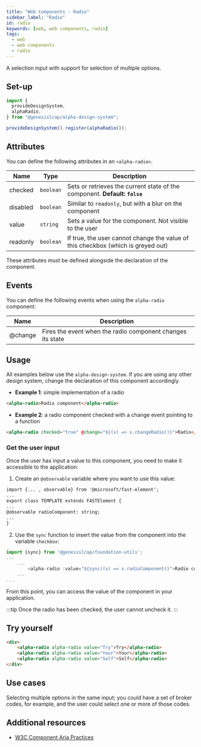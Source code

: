 ```yaml
---
title: "Web Components - Radio"
sidebar_label: "Radio"
id: radio
keywords: [web, web components, radio]
tags:
  - web
  - web components
  - radio
---
```


A selection input with support for selection of multiple options.

## Set-up

```ts
import {
  provideDesignSystem,
  alphaRadio,
} from "@genesislcap/alpha-design-system";

provideDesignSystem().register(alphaRadio());
```

## Attributes

You can define the following attributes in an `<alpha-radio>`.

| Name     | Type      | Description                                                                      |
|----------|-----------|----------------------------------------------------------------------------------|
| checked  | `boolean` | Sets or retrieves the current state of the component. **Default: `false`**       |
| disabled | `boolean` | Similar to `readonly`, but with a blur on the component                          |
| value    | `string`  | Sets a value for the component. Not visible to the user                          |
| readonly | `boolean` | If true, the user cannot change the value of this checkbox (which is greyed out) |

These attributes must be defined alongside the declaration of the component.

## Events

You can define the following events when using the `alpha-radio` component:

| Name    | Description                                 |
|---------|---------------------------------------------|
| @change | Fires the event when the radio component changes its state |

## Usage
All examples below use the `alpha-design-system`. If you are using any other design system, change the declaration
of this component accordingly.

- **Example 1**: simple implementation of a radio
```html title="Example 1"
<alpha-radio>Radio component</alpha-radio>
```
- **Example 2**: a radio component checked with a change event pointing to a function
```html title="Example 2"
<alpha-radio checked="true" @change="${(x) => x.changeRadio()}">Radio</alpha-radio>
```

### Get the user input
Once the user has input a value to this component, you need to make it accessible to the application:

1. Create an `@observable` variable where you want to use this value:

```html {1,5}
import {... , observable} from '@microsoft/fast-element';
...
export class TEMPLATE extends FASTElement {
...
@observable radioComponent: string;
...
}
```

2. Use the `sync` function to insert the value from the component into the variable `checkbox`:

```typescript tile="Example 4" {1,4}
import {sync} from '@genesislcap/foundation-utils';
...
    ...
        <alpha-radio :value="${sync((x) => x.radioComponent)}">Radio component</alpha-radio>
    ...
...    
```

From this point, you can access the value of the component in your application.

:::tip
Once the radio has been checked, the user cannot uncheck it.
:::

## Try yourself

```html live
<div>
    <alpha-radio alpha-radio value="Try">Try</alpha-radio>
    <alpha-radio alpha-radio value="Your">Your</alpha-radio>
    <alpha-radio alpha-radio value="Self">Self</alpha-radio>
</div>
```

## Use cases

Selecting multiple options in the same input; you could have a set of broker codes, for example, and the user could select one or more of those codes.

## Additional resources

- [W3C Component Aria Practices](https://www.w3.org/WAI/ARIA/apg/patterns/radio/)


